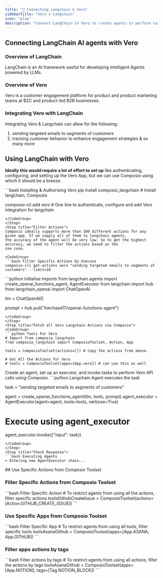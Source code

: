 ```yaml
---
title: "🚀 Connecting Langchain & Vero"
sidebarTitle: "Vero x Langchain"
icon: "play"
description: "Connect LangChain to Vero to create agents to perform tasks using natural language"
---
```


## Connecting LangChain AI agents with Vero

### Overview of LangChain

LangChain is an AI framework useful for developing intelligent Agents powered by LLMs.

### Overview of Vero

Vero is a customer engagement platform for product and product marketing teams at B2C and product-led B2B businesses.

### Integrating Vero with LangChain

Integrating Vero & Langchain can allow for the following:

1. sending targeted emails to segments of customers
2. tracking customer behavior to enhance engagement strategies
& so many more

## Using LangChain with Vero

<Steps>
<Step title="Setting Up the Environment">

**Ideally this would require a lot of effort to set up** like authenticating, configuring, and setting up the Vero App, but we can use Composio using which it should be a breeze.

<CodeGroup>
```bash Installing & Authorising Vero
pip install composio_langchain # Install langchain, Composio 

composio-cli add vero # One line to authenticate, configure and add Vero integration for langchain
```
</CodeGroup>
</Step>
<Step title="Filter Actions">
Composio ideally supports more than 100 different actions for any given app. If we supply all of them to langchain agents, 
the accuracy of the agent will be very low. So to get the highest accuracy, we need to filter the actions based on the 
use case.

<CodeGroup>
```bash Filter Specific Actions by Usecase
composio-cli get-actions vero "sending targeted emails to segments of customers" --limit=10
```
</CodeGroup>

</Step>
<Step title="Import Base Packages">

<CodeGroup>
```python Initialise Imports
from langchain.agents import create_openai_functions_agent, AgentExecutor
from langchain import hub
from langchain_openai import ChatOpenAI


llm = ChatOpenAI()

prompt = hub.pull("hwchase17/openai-functions-agent")
```
</CodeGroup>
</Step>
<Step title="Fetch all Vero Langchain Actions via Composio">
<CodeGroup>
```python Tools For Vero
# Import from composio_langchain
from composio_langchain import ComposioToolset, Action, App

tools = ComposioToolset(actions=[]) # Copy the actions from above. 

# Get All the Actions for Vero
# tools = ComposioToolset(apps=[App.vero]) # can use this as well
```
</CodeGroup>
</Step>
<Step title="Execute the Agent">
Create an agent, set up an executor, and invoke tasks to perform Vero API calls using Composio. 
<CodeGroup>
```python Langchain Agent executes the task

task = "sending targeted emails to segments of customers"

agent = create_openai_functions_agent(llm, tools, prompt)
agent_executor = AgentExecutor(agent=agent, tools=tools, verbose=True)

# Execute using agent_executor
agent_executor.invoke({"input": task})
```
</CodeGroup>
</Step>
<Step title="Check Response">
```bash Executing Agents
> Entering new AgentExecutor chain...
```
</Step>
</Steps>
## Use Specific Actions from Composio Toolset

### Filter Specific Actions from Composio Toolset

<CodeGroup>
```bash Filter Specific Action
# To restrict agents from using all the actions, filter specific actions
toolsGithubCreateIssue = ComposioToolset(actions=[Action.GITHUB_CREATE_ISSUE])
```
</CodeGroup>

### Use Specific Apps from Composio Toolset
<CodeGroup>
```bash Filter Specific App
# To restrict agents from using all tools, filter specific tools
toolsAsanaGithub = ComposioToolset(apps=[App.ASANA, App.GITHUB])
```
</CodeGroup>

### Filter apps actions by tags 
<CodeGroup>
```bash Filter actions by tags
# To restrict agents from using all actions, filter the actions by tags
toolsAsanaGithub = ComposioToolset(apps=[App.NOTION], tags=[Tag.NOTION_BLOCK])
```
</CodeGroup>

